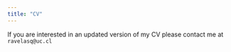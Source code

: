 ```yaml
---
title: "CV"
---
```


If you are interested in an updated version of my CV please contact me at `ravelasq@uc.cl`
